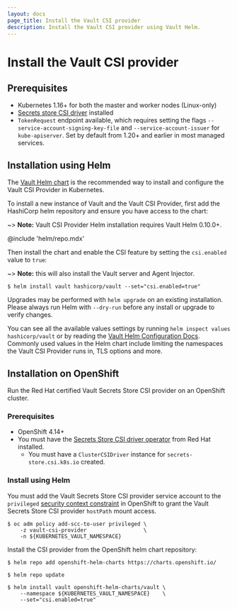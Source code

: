```yaml
---
layout: docs
page_title: Install the Vault CSI provider
description: Install the Vault CSI provider using Vault Helm.
---
```


# Install the Vault CSI provider

## Prerequisites

- Kubernetes 1.16+ for both the master and worker nodes (Linux-only)
- [Secrets store CSI driver](https://secrets-store-csi-driver.sigs.k8s.io/getting-started/installation.html) installed
- `TokenRequest` endpoint available, which requires setting the flags
  `--service-account-signing-key-file` and `--service-account-issuer` for
  `kube-apiserver`. Set by default from 1.20+ and earlier in most managed services.

## Installation using Helm

The [Vault Helm chart](/vault/docs/platform/k8s/helm) is the recommended way to
install and configure the Vault CSI Provider in Kubernetes.

To install a new instance of Vault and the Vault CSI Provider, first add the
HashiCorp helm repository and ensure you have access to the chart:

~> **Note:** Vault CSI Provider Helm installation requires Vault Helm 0.10.0+.

@include 'helm/repo.mdx'

Then install the chart and enable the CSI feature by setting the
`csi.enabled` value to `true`:

~> **Note:** this will also install the Vault server and Agent Injector.

```shell-session
$ helm install vault hashicorp/vault --set="csi.enabled=true"
```

Upgrades may be performed with `helm upgrade` on an existing installation. Please
always run Helm with `--dry-run` before any install or upgrade to verify
changes.

You can see all the available values settings by running `helm inspect values hashicorp/vault` or by reading the [Vault Helm Configuration
Docs](/vault/docs/platform/k8s/helm/configuration). Commonly used values in the Helm
chart include limiting the namespaces the Vault CSI Provider runs in, TLS options and
more.

## Installation on OpenShift

Run the Red Hat certified Vault Secrets Store CSI provider on an OpenShift
cluster.

### Prerequisites

- OpenShift 4.14+
- You must have the [Secrets Store CSI driver operator](https://docs.redhat.com/en/documentation/openshift_container_platform/4.19/html/storage/using-container-storage-interface-csi#persistent-storage-csi-secrets-store-driver-install_persistent-storage-csi-secrets-store) from Red Hat installed.
  - You must have a `ClusterCSIDriver` instance for `secrets-store.csi.k8s.io` created.

### Install using Helm

You must add the Vault Secrets Store CSI provider service account to the
`privileged`
[security context constraint](https://cloud.redhat.com/blog/managing-sccs-in-openshift)
in OpenShift to grant the Vault Secrets Store CSI provider `hostPath` mount
access.

```shell-session
$ oc adm policy add-scc-to-user privileged \
    -z vault-csi-provider                  \
    -n ${KUBERNETES_VAULT_NAMESPACE}
```

Install the CSI provider from the OpenShift helm chart repository:

```shell-session
$ helm repo add openshift-helm-charts https://charts.openshift.io/
```

```shell-session
$ helm repo update
```

```shell-session
$ helm install vault openshift-helm-charts/vault \
    --namespace ${KUBERNETES_VAULT_NAMESPACE}    \
    --set="csi.enabled=true"
```
